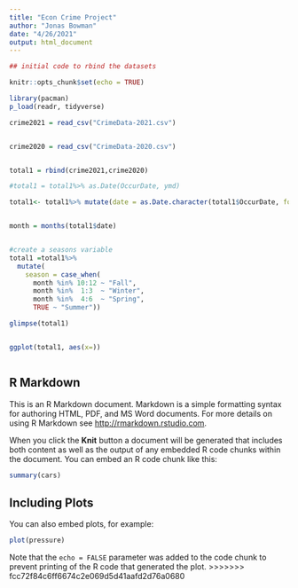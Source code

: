 ```yaml
---
title: "Econ Crime Project"
author: "Jonas Bowman"
date: "4/26/2021"
output: html_document
---
```


```r

## initial code to rbind the datasets

knitr::opts_chunk$set(echo = TRUE)

library(pacman)
p_load(readr, tidyverse)

crime2021 = read_csv("CrimeData-2021.csv")


crime2020 = read_csv("CrimeData-2020.csv")


total1 = rbind(crime2021,crime2020)

#total1 = total1%>% as.Date(OccurDate, ymd)

total1<- total1%>% mutate(date = as.Date.character(total1$OccurDate, format = "%m/%d/%Y")) 


month = months(total1$date)


#create a seasons variable
total1 =total1%>%
  mutate(
    season = case_when(
      month %in% 10:12 ~ "Fall",
      month %in%  1:3  ~ "Winter",
      month %in%  4:6  ~ "Spring",
      TRUE ~ "Summer"))

glimpse(total1)


ggplot(total1, aes(x=))



```





## R Markdown

This is an R Markdown document. Markdown is a simple formatting syntax for authoring HTML, PDF, and MS Word documents. For more details on using R Markdown see <http://rmarkdown.rstudio.com>.

When you click the **Knit** button a document will be generated that includes both content as well as the output of any embedded R code chunks within the document. You can embed an R code chunk like this:

```r
summary(cars)
```

## Including Plots

You can also embed plots, for example:

```r
plot(pressure)
```

Note that the `echo = FALSE` parameter was added to the code chunk to prevent printing of the R code that generated the plot.
>>>>>>> fcc72f84c6ff6674c2e069d5d41aafd2d76a0680
